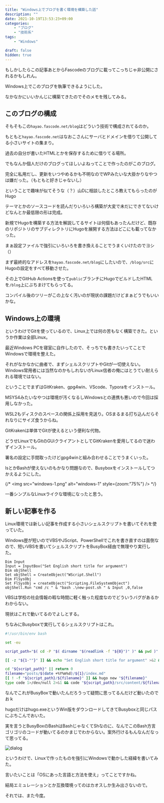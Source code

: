```yaml
---
title: "Windows上でブログを書く環境を構築した話"
description: ""
date: 2021-10-19T13:53:23+09:00
categories:
    - "ブログ"
    - "技術系"
tags:
    - "Windows"

draft: false
hidden: true
---
```


もしかしたらこの記事あとからFascodeのブログに載ってこっちじゃ非公開にされるかもしれん。

Windows上でこのブログを執筆できるようにした。

なかなかにいいかんじに構築てきたのでそのメモを残してみる。

## このブログの構成

そもそもこの`hayao.fascode.net/blog`はどういう技術で構成されてるのか。

もともと`hayao.fascode.net`はなおこさんにサーバとドメインを借りて公開してる小さいサイトの集まり。

過去の自分が書いたHTMLとかを保存するために借りてる場所。

でもなんか個人だけのブログってほしいよねってことで作ったのがこのブログ。

完全に私用だし、更新をいつやめるかも不明なのでWPみたいな大掛かりなやつは嫌だった。（もともと好きじゃないし）

ということで趣味が似てそうな（？）山Dに相談したところ教えてもらったのがHugo

テーマとかのソースコードを読んだりいろいろ構築が大変で未だにできてないけどなんとか最低限の形は完成。

新規でHugoを構築する方法を解説してるサイトは何個もあったんだけど、既存のリポジトリのサブディレクトリにHugoを展開する方法はどこにも載ってなかった。

まぁ設定ファイルで強引にいろいろを書き換えることでうまくいけたのでヨシ（）

まず最終的なアドレスを`hayao.fascode.net/blog`にしたいので、`/blog/src`にHugoの設定をすべて移動させた。

その上でGitHub Actionsを使って`public`ブランチにHugoでビルドしたHTMLを`/blog`上にぶちまけてもらってる。

コンパイル後のツリーがこの上なく汚いのが現状の課題だけどまぁどうでもいいかな。

## Windows上の環境

というわけでGitを使っているので、Linux上では何の苦もなく構築できた。というか作業は全部Linux。

最近Windows PCを寝室に自作したので、そっちでも書きたいってことでWindowsで環境を整えた。

それがなかなかに曲者で、まずシェルスクリプトやGitが一切使えない。Windows常用者には当然なのかもしれないがLinux信者の俺にはとうてい耐えられる環境ではない。

ということでまずはGitKraken、gpg4win、VScode、Typoraをインストール。

MSYS4みたいなやつは環境が汚くなるしWindowsとの連携も悪いので今回は採用しなかった。

WSL2もディスクのスペースの関係上採用を見送り。OSまるまる打ち込んだらそれなりにサイズ食うからね。

GitKrakenは単体でGitが使えるという便利な代物。

どうせLinuxでもGitのGUiクライアントとしてGitKrakenを愛用してるので迷わずインストール。

署名の設定に手間取ったけどgpg4winと組み合わせることでうまくいった。

lsとかBashが使えないのもかなり問題なので、Busyboxをインストールしてつかえるようにした。

{/* <img src="windows-1.png" alt="windows-1" style={zoom:"75%"} /> */}

一番シンプルなLinuxライクな環境になったと思う。

## 新しい記事を作る

Linux環境では新しい記事を作成する小さいシェルスクリプトを書いてそれを使っていた。

Windows歴が短いのでVBSやJScript、PowerShellでこれを書き直すのは面倒なので、短いVBSを書いてシェルスクリプトをBusyBox経由で無理やり実行した。

```vbs
Dim Input
Input = InputBox("Set English short title for argument")
Dim objShell
Set objShell = CreateObject("WScript.Shell")
Dim FlSysObj
Set FlSysObj = createObject("Scripting.FileSystemObject")
objShell.Run "cmd /c " & "bash .\new-post.sh " & Input ,0,false

```

VBSは学校の社会情報の暇な時間に軽く触った程度なのでどういうバグがあるかわからない。

現状はこれで動いてるのでよしとする。

ちなみにBusyboxで実行してるシェルスクリプトはこれ。

```bash
#!/usr/bin/env bash

set -eu

script_path="$( cd -P "$( dirname "$(readlink -f "${0}")" )" && pwd )"

[[ -z "${1-""}" ]] && echo "Set English short title for argument" >&2 && exit 1

cd "${script_path}" || return 0
filename="posts/$(date +%Y%m%d)/${1}/index.md"
[[ ! -f "${script_path}/${filename}" ]] && hugo new "${filename}"
type code 1>/dev/null 2>&1 && code "${script_path}/src/content/${filename}"

```

なんでこれがBusyBoxで動いたんだろうって疑問に思ってるんだけど動いたのでおｋ

hugoだけはhugo.exeというWin版をダウンロードしてきてBusyboxと同じパスにぶちこんでおいた。

実を言うとBusyBoxのBashはBashじゃなくてShなのに、なんでこのBash方言ゴリゴリのコードが動いてるのかまじでわからない。案外行けるもんなんだなって思ってる。

![dialog](dialog.PNG)

というわけで、Linuxで作ったものを強引にWindowsで動かした経緯を書いてみた。

言いたいことは「OSにあった言語と方法を使え」ってことですかね。

結局エミュレーションとか互換環境ってのはカオスしか生み出さないので。

それでは、また今度。
